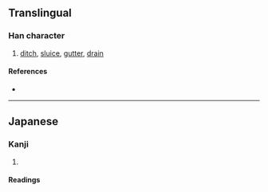 {{also|瀆|渎}}
{{character info/new}}
==Translingual==
{{Han simplified forms|瀆|涜|渎|ex=y}}

===Han character===
{{Han char|rn=85|rad=水|as=07|sn=10|four=|canj=EGBU|ids=⿰氵売}}

# [[ditch]], [[sluice]], [[gutter]], [[drain]]

====References====
* {{Han ref|kx=0627.311|hdz=31619.021|uh=6D9C|ud=28060}}

----

==Japanese==

===Kanji===
{{ja-kanji|grade=|rs=水07|kyu=瀆}}

# {{defn|lang=ja|sort=水07}}

====Readings====
{{ja-readings
|goon=どく
|kanon=とく
|kun=みぞ-, けが-す, けがれ
}}